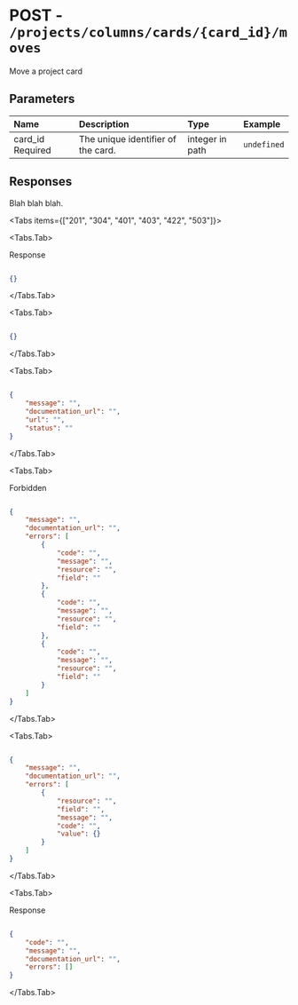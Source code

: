 
# POST - `/projects/columns/cards/{card_id}/moves`

Move a project card

## Parameters

| Name | Description | Type | Example |
| :---- | :---- | :---- | :---- |
| card_id <span class="bg-blue-100 text-blue-800 text-xs font-medium me-2 px-2.5 py-0.5 rounded dark:bg-blue-900 dark:text-blue-300">Required</span> | The unique identifier of the card. | integer in path | `undefined` |

## Responses

Blah blah blah.

<Tabs items={["201", "304", "401", "403", "422", "503"]}>

<Tabs.Tab>

Response

```json

{}

```

</Tabs.Tab>

<Tabs.Tab>



```json

{}

```

</Tabs.Tab>

<Tabs.Tab>



```json

{
    "message": "",
    "documentation_url": "",
    "url": "",
    "status": ""
}

```

</Tabs.Tab>

<Tabs.Tab>

Forbidden

```json

{
    "message": "",
    "documentation_url": "",
    "errors": [
        {
            "code": "",
            "message": "",
            "resource": "",
            "field": ""
        },
        {
            "code": "",
            "message": "",
            "resource": "",
            "field": ""
        },
        {
            "code": "",
            "message": "",
            "resource": "",
            "field": ""
        }
    ]
}

```

</Tabs.Tab>

<Tabs.Tab>



```json

{
    "message": "",
    "documentation_url": "",
    "errors": [
        {
            "resource": "",
            "field": "",
            "message": "",
            "code": "",
            "value": {}
        }
    ]
}

```

</Tabs.Tab>

<Tabs.Tab>

Response

```json

{
    "code": "",
    "message": "",
    "documentation_url": "",
    "errors": []
}

```

</Tabs.Tab>

</Tabs>